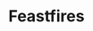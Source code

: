 
# Feastfires
<ProjectDetails
  region="Westerlands"
  house="House Prester"
  type="Keep"
  status="Completed"
  warp="/warp feastfires"
  projectLead="Emileld"
  dateStarted="2013-06-13T07:00:00+00:00"
  dateCompleted="2013-06-13T07:00:00+00:00"
/>
